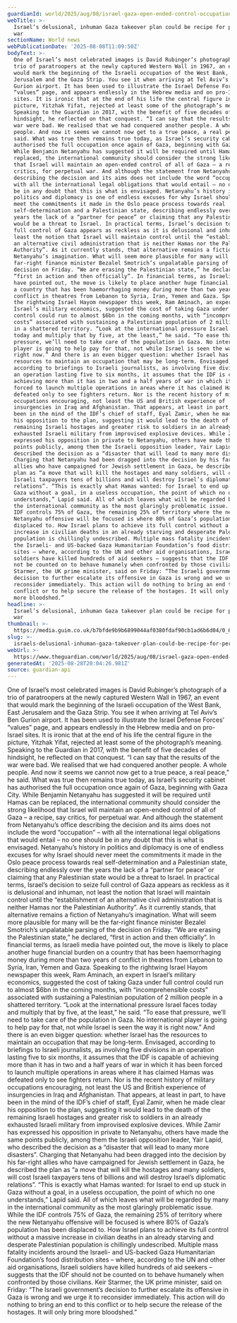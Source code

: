 ```yaml
---
guardianId: world/2025/aug/08/israel-gaza-open-ended-control-occupation
webTitle: >-
  Israel’s delusional, inhuman Gaza takeover plan could be recipe for perpetual
  war
sectionName: World news
webPublicationDate: '2025-08-08T11:09:50Z'
bodyText: >-
  One of Israel’s most celebrated images is David Rubinger’s photograph of a
  trio of paratroopers at the newly captured Western Wall in 1967, an event that
  would mark the beginning of the Israeli occupation of the West Bank, East
  Jerusalem and the Gaza Strip. You see it when arriving at Tel Aviv’s Ben
  Gurion airport. It has been used to illustrate the Israel Defense Forces’
  “values” page, and appears endlessly in the Hebrew media and on pro-Israel
  sites. It is ironic that at the end of his life the central figure in the
  picture, Yitzhak Yifat, rejected at least some of the photograph’s meaning.
  Speaking to the Guardian in 2017, with the benefit of five decades of
  hindsight, he reflected on that conquest. “I can say that the results of the
  war were bad. We realised that we had conquered another people. A whole
  people. And now it seems we cannot now get to a true peace, a real peace,” he
  said. What was true then remains true today, as Israel’s security cabinet has
  authorised the full occupation once again of Gaza, beginning with Gaza City.
  While Benjamin Netanyahu has suggested it will be required until Hamas can be
  replaced, the international community should consider the strong likelihood
  that Israel will maintain an open-ended control of all of Gaza – a recipe, say
  critics, for perpetual war. And although the statement from Netanyahu’s office
  describing the decision and its aims does not include the word “occupation” –
  with all the international legal obligations that would entail – no one should
  be in any doubt that this is what is envisaged. Netanyahu’s history in
  politics and diplomacy is one of endless excuses for why Israel should never
  meet the commitments it made in the Oslo peace process towards real
  self-determination and a Palestinian state, describing endlessly over the
  years the lack of a “partner for peace” or claiming that any Palestinian state
  would be a threat to Israel. In practical terms, Israel’s decision to seize
  full control of Gaza appears as reckless as it is delusional and inhuman, not
  least the notion that Israel will maintain control until the “establishment of
  an alternative civil administration that is neither Hamas nor the Palestinian
  Authority”. As it currently stands, that alternative remains a fiction of
  Netanyahu’s imagination. What will seem more plausible for many will be the
  far-right finance minister Bezalel Smotrich’s unpalatable parsing of the
  decision on Friday. “We are erasing the Palestinian state,” he declared,
  “first in action and then officially”. In financial terms, as Israeli media
  have pointed out, the move is likely to place another huge financial burden on
  a country that has been haemorrhaging money during more than two years of
  conflict in theatres from Lebanon to Syria, Iran, Yemen and Gaza. Speaking to
  the rightwing Israel Hayom newspaper this week, Ram Aminach, an expert in
  Israel’s military economics, suggested the cost of taking Gaza under full
  control could run to almost $6bn in the coming months, with “incomprehensible
  costs” associated with sustaining a Palestinian population of 2 million people
  in a shattered territory. “Look at the international pressure Israel faces
  today and multiply that by five, at the least,” he said. “To ease that
  pressure, we’ll need to take care of the population in Gaza. No international
  player is going to help pay for that, not while Israel is seen the way it is
  right now.” And there is an even bigger question: whether Israel has the
  resources to maintain an occupation that may be long-term. Envisaged,
  according to briefings to Israeli journalists, as involving five divisions in
  an operation lasting five to six months, it assumes that the IDF is capable of
  achieving more than it has in two and a half years of war in which it has been
  forced to launch multiple operations in areas where it has claimed Hamas was
  defeated only to see fighters return. Nor is the recent history of military
  occupations encouraging, not least the US and British experience of
  insurgencies in Iraq and Afghanistan. That appears, at least in part, to have
  been in the mind of the IDF’s chief of staff, Eyal Zamir, when he made clear
  his opposition to the plan, suggesting it would lead to the death of the
  remaining Israeli hostages and greater risk to soldiers in an already
  exhausted Israeli military from improvised explosive devices. While Zamir has
  expressed his opposition in private to Netanyahu, others have made the same
  points publicly, among them the Israeli opposition leader, Yair Lapid, who
  described the decision as a “disaster that will lead to many more disasters”.
  Charging that Netanyahu had been dragged into the decision by his far-right
  allies who have campaigned for Jewish settlement in Gaza, he described the
  plan as “a move that will kill the hostages and many soldiers, will cost
  Israeli taxpayers tens of billions and will destroy Israel’s diplomatic
  relations”. “This is exactly what Hamas wanted: for Israel to end up stuck in
  Gaza without a goal, in a useless occupation, the point of which no one
  understands,” Lapid said. All of which leaves what will be regarded by many in
  the international community as the most glaringly problematic issue. While the
  IDF controls 75% of Gaza, the remaining 25% of territory where the new
  Netanyahu offensive will be focused is where 80% of Gaza’s population has been
  displaced to. How Israel plans to achieve its full control without a massive
  increase in civilian deaths in an already starving and desperate Palestinian
  population is chillingly undescribed. Multiple mass fatality incidents around
  the Israeli- and US-backed Gaza Humanitarian Foundation’s food distribution
  sites – where, according to the UN and other aid organisations, Israeli
  soldiers have killed hundreds of aid seekers – suggests that the IDF should
  not be counted on to behave humanely when confronted by those civilians. Keir
  Starmer, the UK prime minister, said on Friday: “The Israeli government’s
  decision to further escalate its offensive in Gaza is wrong and we urge it to
  reconsider immediately. This action will do nothing to bring an end to this
  conflict or to help secure the release of the hostages. It will only bring
  more bloodshed.”
headline: >-
  Israel’s delusional, inhuman Gaza takeover plan could be recipe for perpetual
  war
thumbnail: >-
  https://media.guim.co.uk/b7bfde9b9b6899044af0380fdaf90cb1ad6b6d04/0_654_1372_1098/500.jpg
slug: >-
  israels-delusional-inhuman-gaza-takeover-plan-could-be-recipe-for-perpetual-war
webUrl: >-
  https://www.theguardian.com/world/2025/aug/08/israel-gaza-open-ended-control-occupation
generatedAt: '2025-08-28T20:04:26.981Z'
source: guardian-api
---
```

One of Israel’s most celebrated images is David Rubinger’s photograph of a trio of paratroopers at the newly captured Western Wall in 1967, an event that would mark the beginning of the Israeli occupation of the West Bank, East Jerusalem and the Gaza Strip. You see it when arriving at Tel Aviv’s Ben Gurion airport. It has been used to illustrate the Israel Defense Forces’ “values” page, and appears endlessly in the Hebrew media and on pro-Israel sites. It is ironic that at the end of his life the central figure in the picture, Yitzhak Yifat, rejected at least some of the photograph’s meaning. Speaking to the Guardian in 2017, with the benefit of five decades of hindsight, he reflected on that conquest. “I can say that the results of the war were bad. We realised that we had conquered another people. A whole people. And now it seems we cannot now get to a true peace, a real peace,” he said. What was true then remains true today, as Israel’s security cabinet has authorised the full occupation once again of Gaza, beginning with Gaza City. While Benjamin Netanyahu has suggested it will be required until Hamas can be replaced, the international community should consider the strong likelihood that Israel will maintain an open-ended control of all of Gaza – a recipe, say critics, for perpetual war. And although the statement from Netanyahu’s office describing the decision and its aims does not include the word “occupation” – with all the international legal obligations that would entail – no one should be in any doubt that this is what is envisaged. Netanyahu’s history in politics and diplomacy is one of endless excuses for why Israel should never meet the commitments it made in the Oslo peace process towards real self-determination and a Palestinian state, describing endlessly over the years the lack of a “partner for peace” or claiming that any Palestinian state would be a threat to Israel. In practical terms, Israel’s decision to seize full control of Gaza appears as reckless as it is delusional and inhuman, not least the notion that Israel will maintain control until the “establishment of an alternative civil administration that is neither Hamas nor the Palestinian Authority”. As it currently stands, that alternative remains a fiction of Netanyahu’s imagination. What will seem more plausible for many will be the far-right finance minister Bezalel Smotrich’s unpalatable parsing of the decision on Friday. “We are erasing the Palestinian state,” he declared, “first in action and then officially”. In financial terms, as Israeli media have pointed out, the move is likely to place another huge financial burden on a country that has been haemorrhaging money during more than two years of conflict in theatres from Lebanon to Syria, Iran, Yemen and Gaza. Speaking to the rightwing Israel Hayom newspaper this week, Ram Aminach, an expert in Israel’s military economics, suggested the cost of taking Gaza under full control could run to almost $6bn in the coming months, with “incomprehensible costs” associated with sustaining a Palestinian population of 2 million people in a shattered territory. “Look at the international pressure Israel faces today and multiply that by five, at the least,” he said. “To ease that pressure, we’ll need to take care of the population in Gaza. No international player is going to help pay for that, not while Israel is seen the way it is right now.” And there is an even bigger question: whether Israel has the resources to maintain an occupation that may be long-term. Envisaged, according to briefings to Israeli journalists, as involving five divisions in an operation lasting five to six months, it assumes that the IDF is capable of achieving more than it has in two and a half years of war in which it has been forced to launch multiple operations in areas where it has claimed Hamas was defeated only to see fighters return. Nor is the recent history of military occupations encouraging, not least the US and British experience of insurgencies in Iraq and Afghanistan. That appears, at least in part, to have been in the mind of the IDF’s chief of staff, Eyal Zamir, when he made clear his opposition to the plan, suggesting it would lead to the death of the remaining Israeli hostages and greater risk to soldiers in an already exhausted Israeli military from improvised explosive devices. While Zamir has expressed his opposition in private to Netanyahu, others have made the same points publicly, among them the Israeli opposition leader, Yair Lapid, who described the decision as a “disaster that will lead to many more disasters”. Charging that Netanyahu had been dragged into the decision by his far-right allies who have campaigned for Jewish settlement in Gaza, he described the plan as “a move that will kill the hostages and many soldiers, will cost Israeli taxpayers tens of billions and will destroy Israel’s diplomatic relations”. “This is exactly what Hamas wanted: for Israel to end up stuck in Gaza without a goal, in a useless occupation, the point of which no one understands,” Lapid said. All of which leaves what will be regarded by many in the international community as the most glaringly problematic issue. While the IDF controls 75% of Gaza, the remaining 25% of territory where the new Netanyahu offensive will be focused is where 80% of Gaza’s population has been displaced to. How Israel plans to achieve its full control without a massive increase in civilian deaths in an already starving and desperate Palestinian population is chillingly undescribed. Multiple mass fatality incidents around the Israeli- and US-backed Gaza Humanitarian Foundation’s food distribution sites – where, according to the UN and other aid organisations, Israeli soldiers have killed hundreds of aid seekers – suggests that the IDF should not be counted on to behave humanely when confronted by those civilians. Keir Starmer, the UK prime minister, said on Friday: “The Israeli government’s decision to further escalate its offensive in Gaza is wrong and we urge it to reconsider immediately. This action will do nothing to bring an end to this conflict or to help secure the release of the hostages. It will only bring more bloodshed.”

